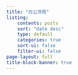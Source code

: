 ```yaml
---
title: "办公流程"
listing:
    contents: posts
    sort: "date desc"
    type: default
    categories: true
    sort-ui: false
    filter-ui: false
page-layout: full
title-block-banner: true
---
```


